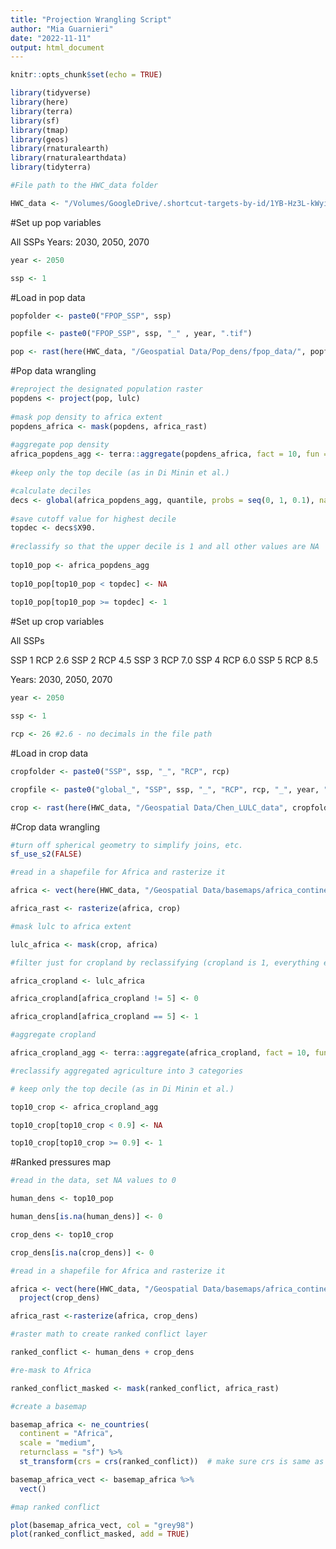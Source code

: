 ```yaml
---
title: "Projection Wrangling Script"
author: "Mia Guarnieri"
date: "2022-11-11"
output: html_document
---
```


```r
knitr::opts_chunk$set(echo = TRUE)

library(tidyverse)
library(here)
library(terra)
library(sf)
library(tmap)
library(geos)
library(rnaturalearth)
library(rnaturalearthdata)
library(tidyterra)

#File path to the HWC_data folder

HWC_data <- "/Volumes/GoogleDrive/.shortcut-targets-by-id/1YB-Hz3L-kWyiZMg2UM89GQkvqXyZUW1H/HWC_data"
```

#Set up pop variables

All SSPs
Years: 2030, 2050, 2070

```r
year <- 2050

ssp <- 1

```

#Load in pop data

```r

popfolder <- paste0("FPOP_SSP", ssp)

popfile <- paste0("FPOP_SSP", ssp, "_" , year, ".tif")

pop <- rast(here(HWC_data, "/Geospatial Data/Pop_dens/fpop_data/", popfolder, popfile))
```

#Pop data wrangling

```r
#reproject the designated population raster
popdens <- project(pop, lulc)
  
#mask pop density to africa extent
popdens_africa <- mask(popdens, africa_rast)
  
#aggregate pop density
africa_popdens_agg <- terra::aggregate(popdens_africa, fact = 10, fun = sum, na.rm = TRUE)
  
#keep only the top decile (as in Di Minin et al.)

#calculate deciles
decs <- global(africa_popdens_agg, quantile, probs = seq(0, 1, 0.1), na.rm = TRUE)
  
#save cutoff value for highest decile
topdec <- decs$X90.
  
#reclassify so that the upper decile is 1 and all other values are NA
  
top10_pop <- africa_popdens_agg
  
top10_pop[top10_pop < topdec] <- NA
  
top10_pop[top10_pop >= topdec] <- 1
```

#Set up crop variables

All SSPs

SSP 1 RCP 2.6
SSP 2 RCP 4.5
SSP 3 RCP 7.0 
SSP 4 RCP 6.0 
SSP 5 RCP 8.5

Years: 2030, 2050, 2070

```r
year <- 2050

ssp <- 1

rcp <- 26 #2.6 - no decimals in the file path

```

#Load in crop data

```r

cropfolder <- paste0("SSP", ssp, "_", "RCP", rcp)

cropfile <- paste0("global_", "SSP", ssp, "_", "RCP", rcp, "_", year, ".tif")

crop <- rast(here(HWC_data, "/Geospatial Data/Chen_LULC_data", cropfolder, cropfile))
```

#Crop data wrangling

```r
#turn off spherical geometry to simplify joins, etc.
sf_use_s2(FALSE)

#read in a shapefile for Africa and rasterize it

africa <- vect(here(HWC_data, "/Geospatial Data/basemaps/africa_continent/africa_continent.shp"))

africa_rast <- rasterize(africa, crop)

#mask lulc to africa extent

lulc_africa <- mask(crop, africa)

#filter just for cropland by reclassifying (cropland is 1, everything else is 0)

africa_cropland <- lulc_africa

africa_cropland[africa_cropland != 5] <- 0

africa_cropland[africa_cropland == 5] <- 1

#aggregate cropland

africa_cropland_agg <- terra::aggregate(africa_cropland, fact = 10, fun = mean, na.rm = TRUE)

#reclassify aggregated agriculture into 3 categories

# keep only the top decile (as in Di Minin et al.)

top10_crop <- africa_cropland_agg

top10_crop[top10_crop < 0.9] <- NA

top10_crop[top10_crop >= 0.9] <- 1

```

#Ranked pressures map

```r
#read in the data, set NA values to 0

human_dens <- top10_pop

human_dens[is.na(human_dens)] <- 0 

crop_dens <- top10_crop

crop_dens[is.na(crop_dens)] <- 0 

#read in a shapefile for Africa and rasterize it

africa <- vect(here(HWC_data, "/Geospatial Data/basemaps/africa_continent/africa_continent.shp")) %>% 
  project(crop_dens)

africa_rast <-rasterize(africa, crop_dens)

#raster math to create ranked conflict layer

ranked_conflict <- human_dens + crop_dens

#re-mask to Africa

ranked_conflict_masked <- mask(ranked_conflict, africa_rast)

#create a basemap

basemap_africa <- ne_countries(
  continent = "Africa",
  scale = "medium", 
  returnclass = "sf") %>% 
  st_transform(crs = crs(ranked_conflict))  # make sure crs is same as raster

basemap_africa_vect <- basemap_africa %>% 
  vect()

#map ranked conflict

plot(basemap_africa_vect, col = "grey98")
plot(ranked_conflict_masked, add = TRUE)

```